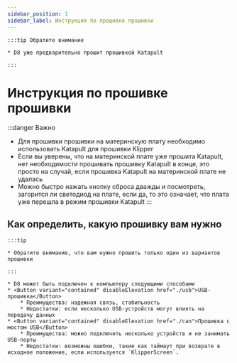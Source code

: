 ```yaml
---
sidebar_position: 1
sidebar_label: Инструкция по прошивке прошивки
---
```









    :::tip Обратите внимание

    * D8 уже предварительно прошит прошивкой Katapult

    :::


# Инструкция по прошивке прошивки

:::danger Важно
* Для прошивки прошивки на материнскую плату необходимо использовать Katapult для прошивки Klipper
* Если вы уверены, что на материнской плате уже прошита Katapult, нет необходимости прошивать прошивку Katapult в конце, это просто на случай, если прошивка Katapult на материнской плате не удалась
* Можно быстро нажать кнопку сброса дважды и посмотреть, загорится ли светодиод на плате, если да, то это означает, что плата уже перешла в режим прошивки Katapult
:::

## Как определить, какую прошивку вам нужно

    :::tip

    * Обратите внимание, что вам нужно прошить только один из вариантов прошивки

    :::
    
    * D8 может быть подключен к компьютеру следующими способами
    * <Button variant="contained" disableElevation href="./usb">USB-прошивка</Button>
        * Преимущества: надежная связь, стабильность
        * Недостатки: если несколько USB-устройств могут влиять на передачу данных
    * <Button variant="contained" disableElevation href="./can">Прошивка с мостом USB</Button>
        * Преимущества: можно подключить несколько устройств и не занимать USB-порты
        * Недостатки: возможны ошибки, такие как таймаут при возврате в исходное положение, если используется `KlipperScreen`.

